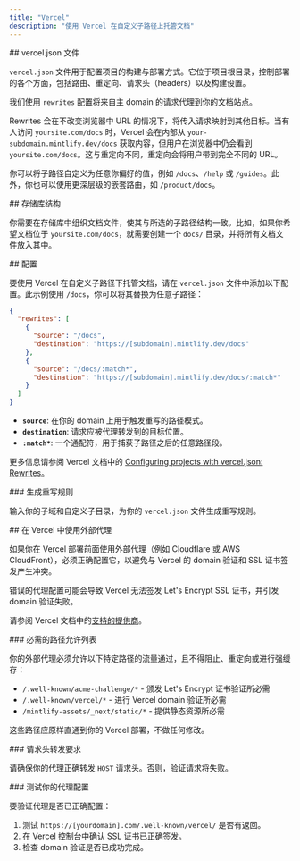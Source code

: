 ```yaml
---
title: "Vercel"
description: "使用 Vercel 在自定义子路径上托管文档"
---
```




<div id="verceljson-file">
  ## vercel.json 文件
</div>

`vercel.json` 文件用于配置项目的构建与部署方式。它位于项目根目录，控制部署的各个方面，包括路由、重定向、请求头（headers）以及构建设置。

我们使用 `rewrites` 配置将来自主 domain 的请求代理到你的文档站点。

Rewrites 会在不改变浏览器中 URL 的情况下，将传入请求映射到其他目标。当有人访问 `yoursite.com/docs` 时，Vercel 会在内部从 `your-subdomain.mintlify.dev/docs` 获取内容，但用户在浏览器中仍会看到 `yoursite.com/docs`。这与重定向不同，重定向会将用户带到完全不同的 URL。

你可以将子路径自定义为任意你偏好的值，例如 `/docs`、`/help` 或 `/guides`。此外，你也可以使用更深层级的嵌套路由，如 `/product/docs`。

<div id="repository-structure">
  ## 存储库结构
</div>

你需要在存储库中组织文档文件，使其与所选的子路径结构一致。比如，如果你希望文档位于 `yoursite.com/docs`，就需要创建一个 `docs/` 目录，并将所有文档文件放入其中。

<div id="configuration">
  ## 配置
</div>

要使用 Vercel 在自定义子路径下托管文档，请在 `vercel.json` 文件中添加以下配置。此示例使用 `/docs`，你可以将其替换为任意子路径：

```json
{
  "rewrites": [
    {
      "source": "/docs",
      "destination": "https://[subdomain].mintlify.dev/docs"
    },
    {
      "source": "/docs/:match*",
      "destination": "https://[subdomain].mintlify.dev/docs/:match*"
    }
  ]
}
```

* **`source`**: 在你的 domain 上用于触发重写的路径模式。
* **`destination`**: 请求应被代理转发到的目标位置。
* **`:match*`**: 一个通配符，用于捕获子路径之后的任意路径段。

更多信息请参阅 Vercel 文档中的 [Configuring projects with vercel.json: Rewrites](https://vercel.com/docs/projects/project-configuration#rewrites)。


<div id="generate-rewrites">
  ### 生成重写规则
</div>

输入你的子域和自定义子目录，为你的 `vercel.json` 文件生成重写规则。

<VercelJsonGenerator />

<div id="using-external-proxies-with-vercel">
  ## 在 Vercel 中使用外部代理
</div>

如果你在 Vercel 部署前面使用外部代理（例如 Cloudflare 或 AWS CloudFront），必须正确配置它，以避免与 Vercel 的 domain 验证和 SSL 证书签发产生冲突。

错误的代理配置可能会导致 Vercel 无法签发 Let's Encrypt SSL 证书，并引发 domain 验证失败。

请参阅 Vercel 文档中的[支持的提供商](https://vercel.com/guides/how-to-setup-verified-proxy#supported-providers-verified-proxy-lite)。

<div id="required-path-allowlist">
  ### 必需的路径允许列表
</div>

你的外部代理必须允许以下特定路径的流量通过，且不得阻止、重定向或进行强缓存：

- `/.well-known/acme-challenge/*` - 颁发 Let's Encrypt 证书验证所必需
- `/.well-known/vercel/*` - 进行 Vercel domain 验证所必需
- `/mintlify-assets/_next/static/*` - 提供静态资源所必需

这些路径应原样直通到你的 Vercel 部署，不做任何修改。

<div id="header-forwarding-requirements">
  ### 请求头转发要求
</div>

请确保你的代理正确转发 `HOST` 请求头。否则，验证请求将失败。

<div id="testing-your-proxy-setup">
  ### 测试你的代理配置
</div>

要验证代理是否已正确配置：

1. 测试 `https://[yourdomain].com/.well-known/vercel/` 是否有返回。
2. 在 Vercel 控制台中确认 SSL 证书已正确签发。
3. 检查 domain 验证是否已成功完成。